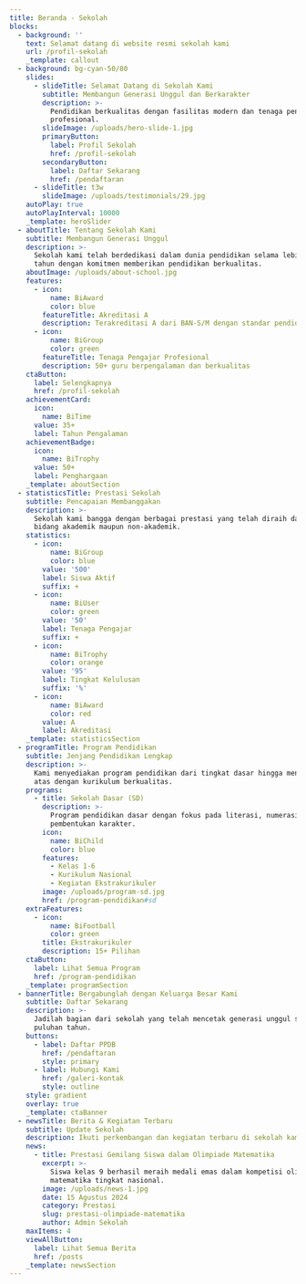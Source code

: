 ---
title: Beranda - Sekolah
blocks:
  - background: ''
    text: Selamat datang di website resmi sekolah kami
    url: /profil-sekolah
    _template: callout
  - background: bg-cyan-50/80
    slides:
      - slideTitle: Selamat Datang di Sekolah Kami
        subtitle: Membangun Generasi Unggul dan Berkarakter
        description: >-
          Pendidikan berkualitas dengan fasilitas modern dan tenaga pengajar
          profesional.
        slideImage: /uploads/hero-slide-1.jpg
        primaryButton:
          label: Profil Sekolah
          href: /profil-sekolah
        secondaryButton:
          label: Daftar Sekarang
          href: /pendaftaran
      - slideTitle: t3w
        slideImage: /uploads/testimonials/29.jpg
    autoPlay: true
    autoPlayInterval: 10000
    _template: heroSlider
  - aboutTitle: Tentang Sekolah Kami
    subtitle: Membangun Generasi Unggul
    description: >-
      Sekolah kami telah berdedikasi dalam dunia pendidikan selama lebih dari 35
      tahun dengan komitmen memberikan pendidikan berkualitas.
    aboutImage: /uploads/about-school.jpg
    features:
      - icon:
          name: BiAward
          color: blue
        featureTitle: Akreditasi A
        description: Terakreditasi A dari BAN-S/M dengan standar pendidikan tinggi
      - icon:
          name: BiGroup
          color: green
        featureTitle: Tenaga Pengajar Profesional
        description: 50+ guru berpengalaman dan berkualitas
    ctaButton:
      label: Selengkapnya
      href: /profil-sekolah
    achievementCard:
      icon:
        name: BiTime
      value: 35+
      label: Tahun Pengalaman
    achievementBadge:
      icon:
        name: BiTrophy
      value: 50+
      label: Penghargaan
    _template: aboutSection
  - statisticsTitle: Prestasi Sekolah
    subtitle: Pencapaian Membanggakan
    description: >-
      Sekolah kami bangga dengan berbagai prestasi yang telah diraih dalam
      bidang akademik maupun non-akademik.
    statistics:
      - icon:
          name: BiGroup
          color: blue
        value: '500'
        label: Siswa Aktif
        suffix: +
      - icon:
          name: BiUser
          color: green
        value: '50'
        label: Tenaga Pengajar
        suffix: +
      - icon:
          name: BiTrophy
          color: orange
        value: '95'
        label: Tingkat Kelulusan
        suffix: '%'
      - icon:
          name: BiAward
          color: red
        value: A
        label: Akreditasi
    _template: statisticsSection
  - programTitle: Program Pendidikan
    subtitle: Jenjang Pendidikan Lengkap
    description: >-
      Kami menyediakan program pendidikan dari tingkat dasar hingga menengah
      atas dengan kurikulum berkualitas.
    programs:
      - title: Sekolah Dasar (SD)
        description: >-
          Program pendidikan dasar dengan fokus pada literasi, numerasi, dan
          pembentukan karakter.
        icon:
          name: BiChild
          color: blue
        features:
          - Kelas 1-6
          - Kurikulum Nasional
          - Kegiatan Ekstrakurikuler
        image: /uploads/program-sd.jpg
        href: /program-pendidikan#sd
    extraFeatures:
      - icon:
          name: BiFootball
          color: green
        title: Ekstrakurikuler
        description: 15+ Pilihan
    ctaButton:
      label: Lihat Semua Program
      href: /program-pendidikan
    _template: programSection
  - bannerTitle: Bergabunglah dengan Keluarga Besar Kami
    subtitle: Daftar Sekarang
    description: >-
      Jadilah bagian dari sekolah yang telah mencetak generasi unggul selama
      puluhan tahun.
    buttons:
      - label: Daftar PPDB
        href: /pendaftaran
        style: primary
      - label: Hubungi Kami
        href: /galeri-kontak
        style: outline
    style: gradient
    overlay: true
    _template: ctaBanner
  - newsTitle: Berita & Kegiatan Terbaru
    subtitle: Update Sekolah
    description: Ikuti perkembangan dan kegiatan terbaru di sekolah kami.
    news:
      - title: Prestasi Gemilang Siswa dalam Olimpiade Matematika
        excerpt: >-
          Siswa kelas 9 berhasil meraih medali emas dalam kompetisi olimpiade
          matematika tingkat nasional.
        image: /uploads/news-1.jpg
        date: 15 Agustus 2024
        category: Prestasi
        slug: prestasi-olimpiade-matematika
        author: Admin Sekolah
    maxItems: 4
    viewAllButton:
      label: Lihat Semua Berita
      href: /posts
    _template: newsSection
---

